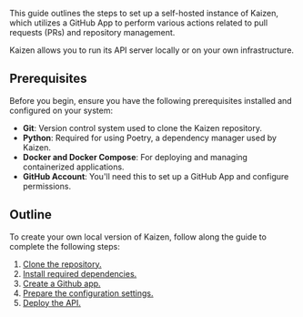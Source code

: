 This guide outlines the steps to set up a self-hosted instance of Kaizen, which utilizes a GitHub App to perform various actions related to pull requests (PRs) and repository management.  

Kaizen allows you to run its API server locally or on your own infrastructure.

## Prerequisites

Before you begin, ensure you have the following prerequisites installed and configured on your system:

- **Git**: Version control system used to clone the Kaizen repository.
- **Python**: Required for using Poetry, a dependency manager used by Kaizen.
- **Docker and Docker Compose**: For deploying and managing containerized applications.
- **GitHub Account**: You'll need this to set up a GitHub App and configure permissions.

## Outline

To create your own local version of Kaizen, follow along the guide to complete the following steps:

1. [Clone the repository.](self_hosting_guide/clone_repository)
2. [Install required dependencies.](self_hosting_guide/install_dependencies)
3. [Create a Github app.](self_hosting_guide/setup_github_app)
4. [Prepare the configuration settings.](self_hosting_guide/prepare_configuration)
5. [Deploy the API.](self_hosting_guide/deploy_api)